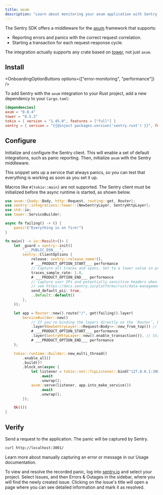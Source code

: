 ```yaml
---
title: axum
description: "Learn about monitoring your axum application with Sentry."
---
```


The Sentry SDK offers a middleware for the [axum](https://github.com/tokio-rs/axum) framework that supports:

- Reporting errors and panics with the correct request correlation.
- Starting a <PlatformLink to="/concepts/key-terms/tracing/">transaction</PlatformLink> for each request-response cycle.

The integration actually supports any crate based on [tower](https://github.com/tower-rs/tower), not just `axum`.

## Install

<OnboardingOptionButtons
  options={["error-monitoring", "performance"]}
/>

To add Sentry with the `axum` integration to your Rust project, add a new dependency to your `Cargo.toml`:

```toml {filename:Cargo.toml}
[dependencies]
axum = "0.8.4"
tower = "0.5.2"
tokio = { version = "1.45.0", features = ["full"] }
sentry = { version = "{{@inject packages.version('sentry.rust') }}", features = ["tower-axum-matched-path"] }
```

## Configure

Initialize and configure the Sentry client. This will enable a set of default integrations, such as panic reporting.
Then, initialize `axum` with the Sentry middleware.

This snippet sets up a service that always panics, so you can test that everything is working as soon as you set it up.

<Alert level="warning">

Macros like `#[tokio::main]` are not supported. The Sentry client must be initialized before the async runtime is started, as shown below.

</Alert>

```rust {filename:main.rs}
use axum::{body::Body, http::Request, routing::get, Router};
use sentry::integrations::tower::{NewSentryLayer, SentryHttpLayer};
use std::io;
use tower::ServiceBuilder;

async fn failing() -> () {
    panic!("Everything is on fire!")
}

fn main() -> io::Result<()> {
    let _guard = sentry::init((
        "___PUBLIC_DSN___",
        sentry::ClientOptions {
            release: sentry::release_name!(),
            # ___PRODUCT_OPTION_START___ performance
            // Capture all traces and spans. Set to a lower value in production
            traces_sample_rate: 1.0,
            # ___PRODUCT_OPTION_END___ performance
            // Capture user IPs and potentially sensitive headers when using HTTP server integrations
            // see https://docs.sentry.io/platforms/rust/data-management/data-collected for more info
            send_default_pii: true,
            ..Default::default()
        },
    ));

    let app = Router::new().route("/", get(failing)).layer(
        ServiceBuilder::new()
            // If you're binding the layers directly on the `Router`, bind them in the opposite order, otherwise you might run into a memory leak
            .layer(NewSentryLayer::<Request<Body>>::new_from_top()) // Bind a new Hub per request, to ensure correct error <> request correlation
            # ___PRODUCT_OPTION_START___ performance
            .layer(SentryHttpLayer::new().enable_transaction()), // Start a transaction (Sentry root span) for each request
            # ___PRODUCT_OPTION_END___ performance
    );

    tokio::runtime::Builder::new_multi_thread()
        .enable_all()
        .build()?
        .block_on(async {
            let listener = tokio::net::TcpListener::bind("127.0.0.1:3001")
                .await
                .unwrap();
            axum::serve(listener, app.into_make_service())
                .await
                .unwrap();
        });

    Ok(())
}
```

## Verify

Send a request to the application. The panic will be captured by Sentry.

```bash
curl http://localhost:3001/
```

<Alert>

Learn more about manually capturing an error or message in our <PlatformLink to="/usage/">Usage documentation</PlatformLink>.

</Alert>

To view and resolve the recorded panic, log into [sentry.io](https://sentry.io) and select your project. Select Issues, and then Errors & Outages in the sidebar, where you will find the newly created issue. Clicking on the issue's title will open a page where you can see detailed information and mark it as resolved.
